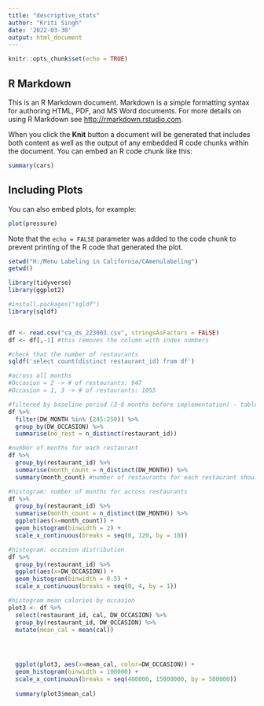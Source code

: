 ```yaml
---
title: "descriptive_stats"
author: "Kriti Singh"
date: '2022-03-30'
output: html_document
---
```


```r
knitr::opts_chunk$set(echo = TRUE)
```

## R Markdown

This is an R Markdown document. Markdown is a simple formatting syntax for authoring HTML, PDF, and MS Word documents. For more details on using R Markdown see <http://rmarkdown.rstudio.com>.

When you click the **Knit** button a document will be generated that includes both content as well as the output of any embedded R code chunks within the document. You can embed an R code chunk like this:

```r
summary(cars)
```

## Including Plots

You can also embed plots, for example:

```r
plot(pressure)
```

Note that the `echo = FALSE` parameter was added to the code chunk to prevent printing of the R code that generated the plot.

```r

setwd("H:/Menu Labeling in California/CAmenulabeling")
getwd()

library(tidyverse)
library(ggplot2)

#install.packages("sqldf")
library(sqldf)


df <- read.csv("ca_ds_223003.csv", stringsAsFactors = FALSE)
df <- df[,-1] #this removes the column with index numbers

```

```r

#check that the number of restaurants 
sqldf('select count(distinct restaurant_id) from df') 

#across all months
#Occasion = 2 -> # of restaurants: 947
#Occasion = 1, 3 -> # of restaurants: 1055

#filtered by baseline period (3-8 months before implementation) - table produced by code below looks correct
df %>%
  filter(DW_MONTH %in% (245:250)) %>%
  group_by(DW_OCCASION) %>%
  summarise(no_rest = n_distinct(restaurant_id))

#number of months for each restaurant
df %>%
  group_by(restaurant_id) %>%
  summarise(month_count = n_distinct(DW_MONTH)) %>%
  summary(month_count) #number of restaurants for each restaurant should between 1 and 106 (which it is based on this check)

#histogram: number of months for across restaurants
df %>%
  group_by(restaurant_id) %>%
  summarise(month_count = n_distinct(DW_MONTH)) %>%
  ggplot(aes(x=month_count)) + 
  geom_histogram(binwidth = 2) +
  scale_x_continuous(breaks = seq(0, 120, by = 10))

#histogram: occasion distribution
df %>%
  group_by(restaurant_id) %>%
  ggplot(aes(x=DW_OCCASION)) + 
  geom_histogram(binwidth = 0.5) +
  scale_x_continuous(breaks = seq(0, 4, by = 1))

#histogram mean calories by occasion
plot3 <- df %>%
  select(restaurant_id, cal, DW_OCCASION) %>%
  group_by(restaurant_id, DW_OCCASION) %>%
  mutate(mean_cal = mean(cal)) 




  ggplot(plot3, aes(x=mean_cal, color=DW_OCCASION)) +
  geom_histogram(binwidth = 100000) +
  scale_x_continuous(breaks = seq(400000, 15000000, by = 500000))
  
  summary(plot3$mean_cal)

```

